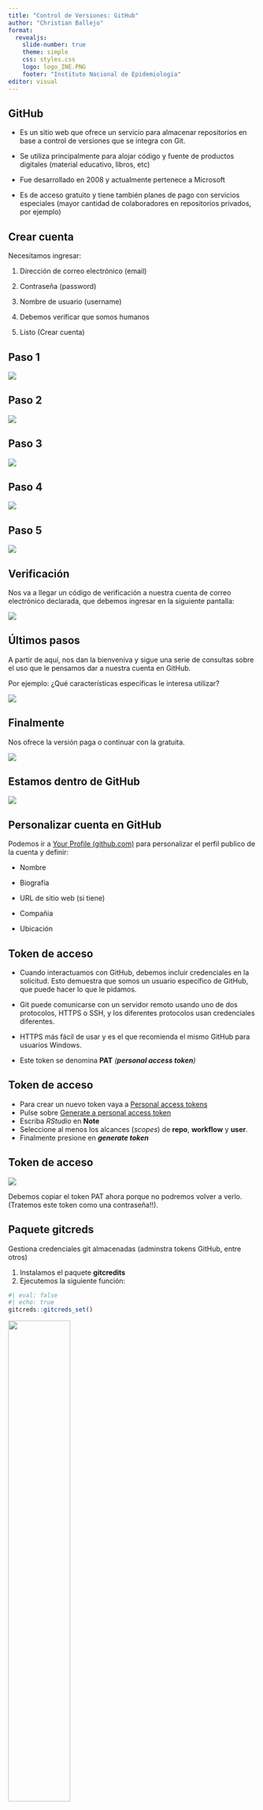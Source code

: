 ```yaml
---
title: "Control de Versiones: GitHub"
author: "Christian Ballejo"
format: 
  revealjs:
    slide-number: true
    theme: simple
    css: styles.css
    logo: logo_INE.PNG
    footer: "Instituto Nacional de Epidemiología"
editor: visual
---
```


## GitHub

-   Es un sitio web que ofrece un servicio para almacenar repositorios en base a control de versiones que se integra con Git.

-   Se utiliza principalmente para alojar código y fuente de productos digitales (material educativo, libros, etc)

-   Fue desarrollado en 2008 y actualmente pertenece a Microsoft

-   Es de acceso gratuito y tiene también planes de pago con servicios especiales (mayor cantidad de colaboradores en repositorios privados, por ejemplo)

## Crear cuenta

Necesitamos ingresar:

1.  Dirección de correo electrónico (email)

2.  Contraseña (password)

3.  Nombre de usuario (username)

4.  Debemos verificar que somos humanos

5.  Listo (Crear cuenta)

## Paso 1

![](images/Paso1.PNG){fig-align="center"}

## Paso 2

![](images/Paso2.PNG){fig-align="center"}

## Paso 3

![](images/Paso3.PNG){fig-align="center"}

## Paso 4

![](images/Paso4.PNG){fig-align="center"}

## Paso 5

![](images/Paso5.PNG){fig-align="center"}

## Verificación

Nos va a llegar un código de verificación a nuestra cuenta de correo electrónico declarada, que debemos ingresar en la siguiente pantalla:

![](images/Paso6.PNG){fig-align="center"}

## Últimos pasos

A partir de aquí, nos dan la bienveniva y sigue una serie de consultas sobre el uso que le pensamos dar a nuestra cuenta en GitHub.

Por ejemplo: ¿Qué características específicas le interesa utilizar?

![](images/Paso7.PNG){fig-align="center"}

## Finalmente

Nos ofrece la versión paga o continuar con la gratuita.

![](images/Paso8.PNG){fig-align="center"}

## Estamos dentro de GitHub

![](images/Paso9.PNG){fig-align="center"}

## Personalizar cuenta en GitHub

Podemos ir a [Your Profile (github.com)](https://github.com/settings/profile) para personalizar el perfil publico de la cuenta y definir:

-   Nombre

-   Biografía

-   URL de sitio web (si tiene)

-   Compañia

-   Ubicación

## Token de acceso {.smaller}

-   Cuando interactuamos con GitHub, debemos incluir credenciales en la solicitud. Esto demuestra que somos un usuario específico de GitHub, que puede hacer lo que le pidamos.

-   Git puede comunicarse con un servidor remoto usando uno de dos protocolos, HTTPS o SSH, y los diferentes protocolos usan credenciales diferentes.

-   HTTPS más fácil de usar y es el que recomienda el mismo GitHub para usuarios Windows.

-   Este token se denomina **PAT** *(**personal access token**)*

## Token de acceso

-   Para crear un nuevo token vaya a [Personal access tokens](https://github.com/settings/tokens)
-   Pulse sobre [Generate a personal access token](https://github.com/settings/tokens/new)
-   Escriba *RStudio* en **Note**
-   Seleccione al menos los alcances (*scopes*) de **repo**, **workflow** y **user**.
-   Finalmente presione en ***generate token***

## Token de acceso

![](images/Token.PNG){fig-align="center"}

Debemos copiar el token PAT ahora porque no podremos volver a verlo. (Tratemos este token como una contraseña!!).

## Paquete gitcreds {.smaller}

Gestiona credenciales git almacenadas (adminstra tokens GitHub, entre otros)

1.  Instalamos el paquete **gitcredits**
2.  Ejecutemos la siguiente función:

```r
#| eval: false
#| echo: true
gitcreds::gitcreds_set()
```

![](images/gitcredits_2.PNG){fig-align="center" width="50%"}

3.  Pegamos el token PAT generado GitHub

<br>

<br>

## Paquete gitcreds {.smaller}

4.  Veremos una salida similar a la siguiente:

![](images/gitcredits_3.PNG){fig-align="center"}

5.  Si queremos chequear podemos ejecutar `gitcreds::gitcreds_get()`

![](images/gitcredits_4.PNG){fig-align="center"}

## Repositorios en GitHub

<br>

Existen varias formas de crear y vincular repositorios de GitHub con nuestros proyectos en RStudio.

-   Proyecto existente -\> luego GitHub

-   Proyecto existente -\> primero GitHub

-   Proyecto nuevo -\> primero GitHub

## Proyecto existente -\> luego GitHub

<br>

Desde RStudio y con el proyecto con Git habilitado, vamos a utilizar la función `use_github()` del paquete **usethis**.

![](images/subir_repositorio_usethis.PNG){fig-align="center"}

Esta acción necesita de nuestras credenciales (token) pero al haberlo almacenado con **gitcreds** lo hace automáticamente.

## Proyecto existente -\> primero GitHub

1.  Dentro del sitio buscamos el signo + en la parte superior del menú y seleccionamos **New repository**

![](images/repositorio_1.PNG){fig-align="center"}

<br>

<br>

## Proyecto existente -\> primero GitHub

2.  Completamos la información de: Repository name y Descripcion (opcional) con el mismo nombre de nuestro proyecto.

![](images/repositorio_2.PNG){fig-align="center"}

## Proyecto existente -\> primero GitHub

3.  Finalmente pulsamos en el botón de **Create repository**

![](images/repositorio_3.PNG){fig-align="center"}

## Proyecto existente -\> primero GitHub {.smaller}

4.  GitHub nos ofrece una serie de opciones para vincular este repositorio con uno local (en nuestro equipo).

![](images/repositorio_6.PNG){fig-align="center" width="100%"}

## Proyecto existente -\> primero GitHub

5.  Vamos a usar y copiar al portapapeles la segunda de ellas (*... or push an existing repository from the command line*)

![](images/repositorio_7.PNG){fig-align="center" width="100%"}

## Proyecto existente -\> primero GitHub

6.  Pasamos a RStudio con el proyecto abierto y pegamos los comandos copiados dentro de la pestaña Terminal.

![](images/repositorio_8.PNG){fig-align="center" width="50%"}

## Proyecto nuevo -\> primero GitHub {.smaller}

Si el proyecto no existe, podemos comenzar creando un repositorio en GitHub y luego crear un nuevo proyecto desde RStudio conectado directamente.

1.  Hacemos todos los pasos para crear un nuevo repositorio en GitHub y copiamos la URL HTTPS que nos ofrece (termina en .git) en **Code**.

![](images/clonar_1.PNG){fig-align="center"}

## Proyecto nuevo -\> primero GitHub

2.  En RStudio creamos un proyecto nuevo con Control de versiones.

![](images/clonar_2a.PNG){fig-align="center"}

3.  Seleccionamos la opcion GIT.

![](images/clonar_2b.PNG){fig-align="center"}

## Proyecto nuevo -\> primero GitHub {.smaller}

4.  Pegamos la dirección URL en el espacio "Repository URL", ponemos el mismo nombre que el repositorio GitHub y finalmente seleccionamos en que lugar queremos que construya la carpeta.

![](images/clonar_3.PNG){fig-align="center"}

## Resumen

1.  Instalar **R** y **RStudio** en sus versiones actualizadas
2.  Instalar **Git**
3.  Instalar el paquete **usethis** en RStudio
4.  Configurar Git con nuestro **nombre** y **mail** a partir de `usethis::edit_git_config()`
5.  Crear **proyecto** en RStudio y vincularlo con **Git** a partir de `usethis::use_git()`

## Resumen

6.  Crear una cuenta en **GitHub** con el **mismo mail** que configuramos en **Git**.

7.  Crear un **token (PAT)** desde GitHub y copiarlo.

8.  Instalar el paquete gitcreds en RStudio

9.  Almacenar el token (PAT) con `gitcreds::gitcreds_set()`

10. Subir y crear repositorio en GitHub mediante `use_github()`
